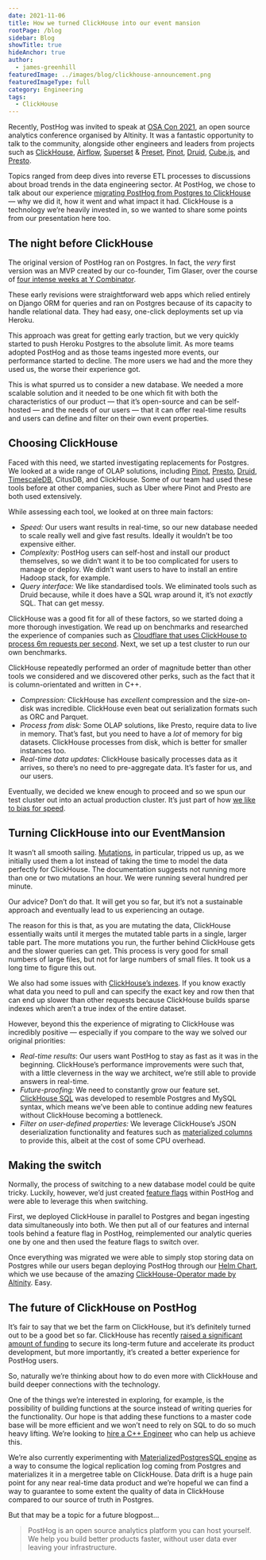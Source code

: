 ```yaml
---
date: 2021-11-06
title: How we turned ClickHouse into our event mansion
rootPage: /blog
sidebar: Blog
showTitle: true
hideAnchor: true
author:
  - james-greenhill
featuredImage: ../images/blog/clickhouse-announcement.png
featuredImageType: full
category: Engineering
tags:
  - ClickHouse
---
```


Recently, PostHog was invited to speak at [OSA Con 2021](https://altinity.com/osa-con-2021/), an open source analytics conference organised by Altinity. It was a fantastic opportunity to talk to the community, alongside other engineers and leaders from projects such as [ClickHouse](https://clickhouse.com/), [Airflow](https://airflow.apache.org/), [Superset](https://superset.apache.org/) & [Preset](https://preset.io/), [Pinot](https://pinot.apache.org/), [Druid](https://druid.apache.org/), [Cube.js](https://cube.dev/), and [Presto](https://prestodb.io/).

Topics ranged from deep dives into reverse ETL processes to discussions about broad trends in the data engineering sector. At PostHog, we chose to talk about our experience [migrating PostHog from Postgres to ClickHouse](/blog/clickhouse-announcement) — why we did it, how it went and what impact it had. ClickHouse is a technology we’re heavily invested in, so we wanted to share some points from our presentation here too.

## The night before ClickHouse

The original version of PostHog ran on Postgres. In fact, the _very_ first version was an MVP created by our co-founder, Tim Glaser, over the course of [four intense weeks at Y Combinator](/blog/inflated-risk-seems-riskier).

These early revisions were straightforward web apps which relied entirely on Django ORM for queries and ran on Postgres because of its capacity to handle relational data. They had easy, one-click deployments set up via Heroku.

This approach was great for getting early traction, but we very quickly started to push Heroku Postgres to the absolute limit. As more teams adopted PostHog and as those teams ingested more events, our performance started to decline. The more users we had and the more they used us, the worse their experience got.

This is what spurred us to consider a new database. We needed a more scalable solution and it needed to be one which fit with both the characteristics of our product — that it’s open-source and can be self-hosted — and the needs of our users — that it can offer real-time results and users can define and filter on their own event properties.

## Choosing ClickHouse

Faced with this need, we started investigating replacements for Postgres. We looked at a wide range of OLAP solutions, including [Pinot](https://pinot.apache.org/), [Presto](https://prestodb.io/), [Druid](https://druid.apache.org/), [TimescaleDB](https://www.timescale.com/), CitusDB, and ClickHouse. Some of our team had used these tools before at other companies, such as Uber where Pinot and Presto are both used extensively.

While assessing each tool, we looked at on three main factors:

-   _Speed:_ Our users want results in real-time, so our new database needed to scale really well and give fast results. Ideally it wouldn’t be too expensive either.
-   _Complexity:_ PostHog users can self-host and install our product themselves, so we didn’t want it to be too complicated for users to manage or deploy. We didn’t want users to have to install an entire Hadoop stack, for example.
-   _Query interface:_ We like standardised tools. We eliminated tools such as Druid because, while it does have a SQL wrap around it, it’s not _exactly_ SQL. That can get messy.

ClickHouse was a good fit for all of these factors, so we started doing a more thorough investigation. We read up on benchmarks and researched the experience of companies such as [Cloudflare that uses ClickHouse to process 6m requests per second](https://blog.cloudflare.com/http-analytics-for-6m-requests-per-second-using-clickhouse/). Next, we set up a test cluster to run our own benchmarks.

ClickHouse repeatedly performed an order of magnitude better than other tools we considered and we discovered other perks, such as the fact that it is column-orientated and written in C++.

-   _Compression:_ ClickHouse has _excellent_ compression and the size-on-disk was incredible. ClickHouse even beat out serialization formats such as ORC and Parquet.
-   _Process from disk:_ Some OLAP solutions, like Presto, require data to live in memory. That’s fast, but you need to have a _lot_ of memory for big datasets. ClickHouse processes from disk, which is better for smaller instances too.
-   _Real-time data updates:_ ClickHouse basically processes data as it arrives, so there’s no need to pre-aggregate data. It’s faster for us, and our users.

Eventually, we decided we knew enough to proceed and so we spun our test cluster out into an actual production cluster. It’s just part of how [we like to bias for speed](/careers).

## Turning ClickHouse into our EventMansion

It wasn’t all smooth sailing. [Mutations](https://clickhouse.com/docs/en/sql-reference/statements/alter/#mutations), in particular, tripped us up, as we initially used them a lot instead of taking the time to model the data perfectly for ClickHouse. The documentation suggests not running more than one or two mutations an hour. We were running several hundred per minute.

Our advice? Don’t do that. It will get you so far, but it’s not a sustainable approach and eventually lead to us experiencing an outage.

The reason for this is that, as you are mutating the data, ClickHouse essentially waits until it merges the mutated table parts in a single, larger table part. The more mutations you run, the further behind ClickHouse gets and the slower queries can get. This process is very good for small numbers of large files, but not for large numbers of small files. It took us a long time to figure this out.

We also had some issues with [ClickHouse’s indexes](https://clickhouse.com/docs/en/sql-reference/statements/alter/index/). If you know exactly what data you need to pull and can specify the exact key and row then that can end up slower than other requests because ClickHouse builds sparse indexes which aren’t a true index of the entire dataset.

However, beyond this the experience of migrating to ClickHouse was incredibly positive — especially if you compare to the way we solved our original priorities:

-   _Real-time results_: Our users want PostHog to stay as fast as it was in the beginning. ClickHouse’s performance improvements were such that, with a little cleverness in the way we architect, we’re still able to provide answers in real-time.
-   _Future-proofing:_ We need to constantly grow our feature set. [ClickHouse SQL](https://clickhouse.com/docs/en/sql-reference/) was developed to resemble Postgres and MySQL syntax, which means we’ve been able to continue adding new features without ClickHouse becoming a bottleneck.
-   _Filter on user-defined properties:_ We leverage ClickHouse’s JSON deserialization functionality and features such as [materialized columns](/blog/clickhouse-materialized-columns) to provide this, albeit at the cost of some CPU overhead.

## Making the switch

Normally, the process of switching to a new database model could be quite tricky. Luckily, however, we’d just created [feature flags](/docs/user-guides/feature-flags) within PostHog and were able to leverage this when switching.

First, we deployed ClickHouse in parallel to Postgres and began ingesting data simultaneously into both. We then put all of our features and internal tools behind a feature flag in PostHog, reimplemented our analytic queries one by one and then used the feature flags to switch over.

Once everything was migrated we were able to simply stop storing data on Postgres while our users began deploying PostHog through our [Helm Chart](https://github.com/PostHog/charts-clickhouse), which we use because of the amazing [ClickHouse-Operator made by Altinity](https://altinity.com/kubernetes-operator/). Easy.

## The future of ClickHouse on PostHog

It’s fair to say that we bet the farm on ClickHouse, but it’s definitely turned out to be a good bet so far. ClickHouse has recently [raised a significant amount of funding](https://clickhouse.com/blog/en/2021/clickhouse-raises-250m-series-b/) to secure its long-term future and accelerate its product development, but more importantly, it’s created a better experience for PostHog users.

So, naturally we’re thinking about how to do even more with ClickHouse and build deeper connections with the technology.

One of the things we’re interested in exploring, for example, is the possibility of building functions at the source instead of writing queries for the functionality. Our hope is that adding these functions to a master code base will be more efficient and we won’t need to rely on SQL to do so much heavy lifting. We’re looking to [hire a C++ Engineer](https://posthog.com/careers) who can help us achieve this.

We’re also currently experimenting with [MaterializedPostgresSQL engine](https://clickhouse.com/docs/en/engines/database-engines/materialized-postgresql/) as a way to consume the logical replication log coming from Postgres and materializes it in a mergetree table on ClickHouse. Data drift is a huge pain point for any near real-time data product and we’re hopeful we can find a way to guarantee to some extent the quality of data in ClickHouse compared to our source of truth in Postgres.

But that may be a topic for a future blogpost...

> PostHog is an open source analytics platform you can host yourself. We help you build better products faster, without user data ever leaving your infrastructure.

<ArrayCTA />
